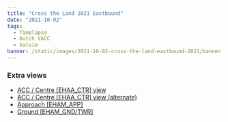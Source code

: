```yaml
---
title: "Cross the Land 2021 Eastbound"
date: "2021-10-02"
tags:
  - Timelapse
  - Dutch VACC
  - Vatsim
banner: /static/images/2021-10-02-cross-the-land-eastbound-2021/banner.png
---
```


<Youtube src="https://www.youtube-nocookie.com/embed/wnpTOBZAAyI" />

### Extra views

- [ACC / Centre [EHAA_CTR] view](https://youtu.be/6ospoFk6DBg)
- [ACC / Centre [EHAA_CTR] view (alternate)](https://youtu.be/Mh4pOyeTJvs)
- [Approach [EHAM_APP]](https://youtu.be/QqwFJ6HChYg)
- [Ground [EHAM_GND/TWR]](https://youtu.be/KncucPFJOSU)
